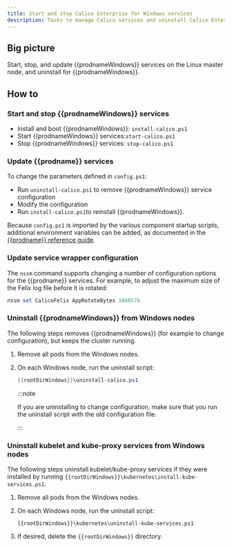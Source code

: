 ```yaml
---
title: Start and stop Calico Enterprise for Windows services
description: Tasks to manage Calico services and uninstall Calico Enterprise for Windows.
---
```


## Big picture

Start, stop, and update {{prodnameWindows}} services on the Linux master node, and uninstall for {{prodnameWindows}}.

## How to

### Start and stop {{prodnameWindows}} services

- Install and boot {{prodnameWindows}}: `install-calico.ps1`
- Start {{prodnameWindows}} services:`start-calico.ps1`
- Stop {{prodnameWindows}} services: `stop-calico.ps1`

### Update {{prodname}} services

To change the parameters defined in `config.ps1`:

- Run `uninstall-calico.ps1` to remove {{prodnameWindows}} service configuration
- Modify the configuration
- Run `install-calico.ps1`to reinstall {{prodnameWindows}}.

Because `config.ps1` is imported by the various component startup scripts, additional environment variables can be added, as documented in the [{{prodname}} reference guide](../../../reference/index.mdx).

### Update service wrapper configuration

The `nssm` command supports changing a number of configuration options for the {{prodname}} services. For example, to adjust the maximum size of the Felix log file before it is rotated:

```powershell
nssm set CalicoFelix AppRotateBytes 1048576
```

### Uninstall {{prodnameWindows}} from Windows nodes

The following steps removes {{prodnameWindows}} (for example to change configuration), but keeps the cluster running.

1. Remove all pods from the Windows nodes.
1. On each Windows node, run the uninstall script:

   ```powershell
   {{rootDirWindows}}\uninstall-calico.ps1
   ```
   :::note

   If you are uninstalling to change configuration, make sure that you run the uninstall script with the old configuration file.
   
   :::

### Uninstall kubelet and kube-proxy services from Windows nodes

The following steps uninstall kubelet/kube-proxy services if they were installed by running `{{rootDirWindows}}\kubernetes\install-kube-services.ps1`.

1. Remove all pods from the Windows nodes.
1. On each Windows node, run the uninstall script:
   ```
   {{rootDirWindows}}\kubernetes\uninstall-kube-services.ps1
   ```

1. If desired, delete the `{{rootDirWindows}}` directory.
